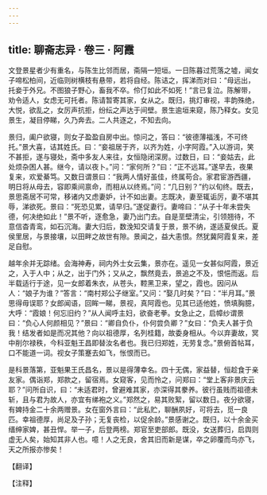 ```yaml
---
---
---
```

title: 聊斋志异 · 卷三 · 阿霞
---

文登景星者少有重名，与陈生比邻而居，斋隔一短垣。一日陈暮过荒落之墟，闻女子啼松柏间，近临则树横枝有悬带，若将自经。陈诘之，挥涕而对曰：“母远出，托妾于外兄。不图狼子野心，畜我不卒。伶仃如此不如死！”言已复泣。陈解带，劝令适人，女虑无可托者。陈请暂寄其家，女从之。既归，挑灯审视，丰韵殊绝，大悦，欲乱之，女厉声抗拒，纷纭之声达于间壁。景生逾垣来窥，陈乃释女。女见景生，凝目停睇，久乃奔去。二人共逐之，不知去向。

景归，阖户欲寝，则女子盈盈自房中出。惊问之，答曰：“彼德薄福浅，不可终托。”景大喜，诘其姓氏。曰：“妾祖居于齐，以齐为姓，小字阿霞。”入以游词，笑不甚拒，遂与寝处，斋中多友人来往，女恒隐闭深房。过数日，曰：“妾姑去，此处烦杂困人甚。继今，请以夜卜。”问：“家何所？”曰：“正不远耳。”遂早去，夜果复来，欢爱綦笃。又数日谓景曰：“我两人情好虽佳，终属苟合。家君宦游西疆，明日将从母去，容即乘间禀命，而相从以终焉。”问：“几日别？”约以旬终。既去，景思斋居不可常，移诸内又虑妻妒，计不如出妻。志既决，妻至辄诟厉，妻不堪其辱，涕欲死。景曰：“死恐见累，请早归。”遂促妻行。妻啼曰：“从子十年未尝失德，何决绝如此！”景不听，逐愈急，妻乃出门去。自是垩壁清尘，引领翘待，不意信杳青鸾，如石沉海。妻大归后，数浼知交请复于景，景不纳，遂适夏侯氏。夏侯里居，与景接壤，以田畔之故世有隙。景闻之，益大恚恨。然犹冀阿霞复来，差足自慰。

越年余并无踪绪。会海神寿，祠内外士女云集，景亦在。遥见一女甚似阿霞，景近之，入于人中；从之，出于门外；又从之，飘然竟去，景追之不及，恨悒而返。后半载适行于途，见一女郎着朱衣，从苍头，鞚黑卫来，望之，霞也。因问从人：“娘子为谁？”答言：“南村郑公子继室。”又问：“娶几时矣？”曰：“半月耳。”景思得毋误耶？女郎闻语，回眸一睇，景视，真阿霞也。见其已适他姓，愤填胸臆，大呼：“霞娘！何忘旧约？”从人闻呼主妇，欲奋老拳。女急止之，启幛纱谓景曰：“负心人何颜相见？”景曰：“卿自负仆，仆何尝负卿？”女曰：“负夫人甚于负我！结发者如是而况其他？向以祖德厚，名列桂籍，故委身相从。今以弃妻故，冥中削尔禄秩，今科亚魁王昌即替汝名者也。我已归郑姓，无劳复念。”景俯首帖耳，口不能道一词。视女子策蹇去如飞，怅恨而已。

是科景落第，亚魁果王氏昌名，景以是得薄幸名。四十无偶，家益替，恒趁食于亲友家。偶诣郑，郑款之，留宿焉。女窥客，见而怜之，问郑曰：“堂上客非景庆云耶？”问所自识，曰：“未适君时，曾避难其家，亦深得其豢养。彼行虽贱而祖德未斩，且与君为故人，亦宜有绨袍之义。”郑然之，易其败絮，留以数日。夜分欲寝，有婢持金二十余两赠景。女在窗外言曰：“此私贮，聊酬夙好，可将去，觅一良匹。幸祖德厚，尚足及子孙；无复丧检，以促余龄。”景感谢之。既归，以十余金买缙绅家婢，甚丑悍。举一子，后登两榜。郑官至吏部郎。既没，女送葬归，启舆则虚无人矣，始知其非人也。噫！人之无良，舍其旧而新是谋，卒之卵覆而鸟亦飞，天之所报亦惨矣！

【翻译】

【注释】

